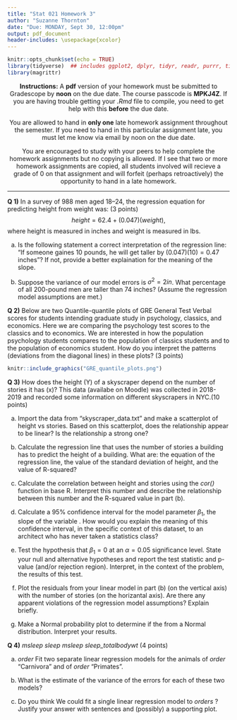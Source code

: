 ```yaml
---
title: "Stat 021 Homework 3"
author: "Suzanne Thornton"
date: "Due: MONDAY, Sept 30, 12:00pm"
output: pdf_document
header-includes: \usepackage{xcolor}
---
```



```r
knitr::opts_chunk$set(echo = TRUE)
library(tidyverse)  ## includes ggplot2, dplyr, tidyr, readr, purrr, tibble, stringr, forcats
library(magrittr)
```



<center>**Instructions:** A **pdf** version of your homework must be submitted to Gradescope by **noon** on the due date. The course passcode is **MPKJ4Z**. If you are having trouble getting your *.Rmd* file to compile, you need to get help with this  **before** the due date. 

You are allowed to hand in **only one** late homework assignment throughout the semester. If you need to hand in this particular assignment late, you must let me know via email by noon on the due date.

You are encouraged to study with your peers to help complete the homework assignments but no copying is allowed. If I see that two or more homework assignments are copied, all students involved will recieve a grade of $0$ on that assignment and will forfeit (perhaps retroactively) the opportunity to hand in a late homework. </center> 

***



**Q 1)** In a survey of $988$ men aged $18–24$, the regression equation for predicting height from weight was: (3 points)
$$height = 62.4 + (0.047)(weight),$$
where height is measured in inches and weight is measured in lbs. 

a) Is the following statement a correct interpretation of the regression line: “If someone gaines $10$ pounds, he will get taller by $(0.047)(10) = 0.47$ inches”? If not, provide a better explaination for the meaning of the slope.

b) Suppose the variance of our model errors is $\sigma^2=2in$. What percentage of all $200$-pound men are taller than $74$ inches? (Assume the regression model assumptions are met.)


**Q 2)** Below are two Quantile-quantile plots of GRE General Test Verbal scores for students intending graduate study in psychology, classics, and economics. Here we are comparing the psychology test scores to the classics and to economics. We are interested in how the population psychology students compares to the population of classics students and to the population of economics student. How do you interpret the patterns (deviations from the diagonal lines) in these plots? (3 points)

```r
knitr::include_graphics("GRE_quantile_plots.png")
```




**Q 3)** How does the height (Y) of a skyscraper depend on the number of stories \textcolor{red}{(i.e. floors)} it has (x)? This data (availabe on Moodle) was collected in 2018-2019 and recorded some information on different skyscrapers in NYC.(10 points)


a) Import the data from "skyscraper_data.txt" and make a scatterplot of height vs stories. Based on this scatterplot, does the relationship appear to be linear? Is the relationship a strong one?  



b) Calculate the regression line that uses the number of stories a building has to predict the height of a building. What are: the equation of the regression line, the value of the standard deviation of height, and the value of R-squared?


c) Calculate the correlation between height and stories using the *cor()* function in base R. Interpret this number and describe the relationship between this number and the R-squared value in part (b). 


d) Calculate a $95\%$ confidence interval for the model parameter $\beta_1$, the slope of the variable \textcolor{red}{"floors"}. How would you explain the meaning of this confidence interval, in the specific context of this dataset, to an architect who has never taken a statistics class?


e) Test the hypothesis that $\beta_1 = 0$ at an $\alpha=0.05$ significance level. State your null and alternative hypotheses and report the test statistic and p-value (and/or rejection region). Interpret, in the context of the problem, the results of this test. 


f) Plot the residuals from your linear model in part (b) (on the vertical axis) with the number of stories (on the horizantal axis). Are there any apparent violations of the regression model assumptions? Explain briefly.


g) Make a Normal probability plot to determine if the \textcolor{red}{response data looks like it comes} from a Normal distribution. Interpret your results. 


**Q 4)** 
\textcolor{red}{Let's consider the data set called} *msleep* \textcolor{red}{which is contained in the R package ggplot2 and is similar to the} *sleep* \textcolor{red}{data set that we used in HW 1. This }*msleep* \textcolor{red}{data set looks at the amount of time spent sleeping for different mammals and records other factors such as brain and body weight. For this problem, we are interested in the total amount of sleep an animal gets (}*sleep_total*\textcolor{red}{) as predicted by the total body weight of the animal (}*bodywt*\textcolor{red}{).} (4 points)


a) \textcolor{red}{There is a qualitative variable named} *order* \textcolor{red}{in this data set.} Fit two separate linear regression models for the animals of *order* "Carnivora" and of *order* "Primates". 


b) What is the estimate of the variance of the errors for each of these two models? 


c) Do you think We could fit a single linear regression model to \textcolor{red}{both} *orders* \textcolor{red}{Carnivora and Primates}? Justify your answer with \textcolor{red}{1-2} sentences and (possibly) a supporting plot.





  
  